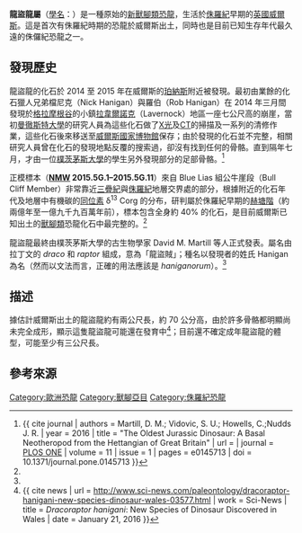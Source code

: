 {{Otheruses|subject=一種發現於[[英國|英國]]的原始[[獸腳類|獸腳類]]恐龍|other=發現於[[南非|南非]]的[[雙脊龍科|雙脊龍科]]恐龍|龍獵龍屬}}
{{Automatic taxobox
| fossil_range = [[侏羅紀|侏羅紀]]早期, {{Geological range|201|199}}
| image = Dracoraptor.PNG
| image_width = 250px
| image_caption = 龍盜龍的骨骼重建圖，白色為尚未被發現的部分
| authority = [[David_M._Martill|Martill]] ''et al.'', 2016
| taxon = Dracoraptor
| type_species = '''哈氏龍盜龍<br />''Dracoraptor hanigani'''''
| type_species_authority = Martill ''et al.'', 2016
}}
'''龍盜龍屬'''（[[學名|學名]]：{{lang|la|''Dracoraptor''}}）是一種原始的[[新獸腳類|新獸腳類]][[恐龍|恐龍]]，生活於[[侏羅紀|侏羅紀]]早期的[[英國|英國]][[威爾斯|威爾斯]]。這是首次有侏羅紀時期的恐龍於威爾斯出土，同時也是目前已知生存年代最久遠的侏儸紀恐龍之一。

== 發現歷史 ==
龍盜龍的化石於 2014 至 2015 年在威爾斯的[[珀納斯|珀納斯]]附近被發現。最初由業餘的化石獵人兄弟檔尼克（Nick Hanigan）與羅伯（Rob Hanigan）在 2014 年三月間發現於[[格拉摩根谷|格拉摩根谷]]的小鎮[[拉韋爾諾克|拉韋爾諾克]]（Lavernock）地區一座七公尺高的崩崖，當初[[曼徹斯特大學|曼徹斯特大學]]的研究人員為這些化石做了[[X光|X光]]及[[X射線電腦斷層掃描|CT]]的掃描及一系列的清修作業，這些化石後來移送至[[威爾斯國家博物館|威爾斯國家博物館]]保存；由於發現的化石並不完整，相關研究人員曾在化石的發現地點反覆的搜索過，卻沒有找到任何的骨骼。直到隔年七月，才由一位[[樸茨茅斯大學|樸茨茅斯大學]]的學生另外發現部分的足部骨骼。<ref name = Martill>{{ cite journal | authors = Martill, D. M.; Vidovic, S. U.; Howells, C.;Nudds J. R. | year = 2016 | title = "The Oldest Jurassic Dinosaur: A Basal Neotheropod from the Hettangian of Great Britain" | url = | journal = [[PLOS_ONE|PLOS ONE]] | volume = 11 | issue = 1 | pages = e0145713 | doi = 10.1371/journal.pone.0145713 }}</ref>

正模標本（'''[[威爾斯國家博物館|NMW]] 2015.5G.1–2015.5G.11'''）來自 Blue Lias 組公牛崖段（Bull Cliff Member）非常靠近[[三疊紀|三疊紀]]與[[侏羅紀|侏羅紀]]地層交界處的部分，根據附近的化石年代及地層中有機碳的[[同位素|同位素]] δ<sup>13</sup> Corg 的分布，研判屬於侏羅紀早期的[[赫塘階|赫塘階]]（約兩億年至一億九千九百萬年前），標本包含全身約 40% 的化石，是目前威爾斯已知出土的[[獸腳類|獸腳類]]恐龍化石中最完整的。<ref name = Martill/>

龍盜龍最終由樸茨茅斯大學的古生物學家 David M. Martill 等人正式發表。屬名由拉丁文的 ''draco'' 和 ''raptor'' 組成，意為「龍盜賊」；種名以發現者的姓氏 Hanigan 為名（然而以文法而言，正確的用法應該是 ''haniganorum''）。<ref name = Martill/>

== 描述 ==
據估計威爾斯出土的龍盜龍約有兩公尺長，約 70 公分高，由於許多骨骼都明顯尚未完全成形，顯示這隻龍盜龍可能還在發育中<ref>{{ cite news | url = http://www.sci-news.com/paleontology/dracoraptor-hanigani-new-species-dinosaur-wales-03577.html | work = Sci-News | title = ''Dracoraptor hanigani'': New Species of Dinosaur Discovered in Wales | date = January 21, 2016 }}</ref>；目前還不確定成年龍盜龍的體型，可能至少有三公尺長。

== 參考來源 ==
{{Reflist}}
{{獸腳亞目|N.}}
{{Taxonbar|from=Q22135509}}

[[Category:歐洲恐龍|Category:歐洲恐龍]]
[[Category:獸腳亞目|Category:獸腳亞目]]
[[Category:侏羅紀恐龍|Category:侏羅紀恐龍]]